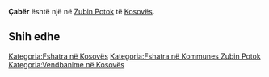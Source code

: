 {{Fshat në 
 | Emri                = Çabër
 | EmriAlt                = 
 | NAME_SHORT_FORM=      
 | NAME_GENERIC=      
 | NAME_SORT_NAME_RO=      CABER
 | FULL_NAME_RO = Çabër
 | FULL_NAME_ND_RO=Caber
 | SORT_NAME_RG=CABER
 | FULL_NAME_RG=Çabër
 | FULL_NAME_ND_RG=Caber
 | SRP_NAME_SHORT_FORM=      
 | SRP_NAME_GENERIC=      
 | SRP_NAME_SORT_NAME_RO=      
 | SRP_FULL_NAME_RO = 
 | SRP_FULL_NAME_ND_RO=
 | SRP_SORT_NAME_RG=
 | SRP_FULL_NAME_RG=
 | SRP_FULL_NAME_ND_RG=
 | Emri (Rasa dhanore) = 
 | Figura              = 
 | Shteti              = Kosovo
 | Komuna              = Zubin Potok
 | Kodi postar         = 
 | Sipërfaqja          = 

 | Popullsia           = 

 | Regj. i popullsisë  = 
 | Dend. e popullsisë  = 
 | Faqja zyrtare       = 
 <!--- Koordinatat ----> 
 | Gjerësia            = 42.906667
 | Gjatësia            = 20.7725
 | Lartësia            = 
}}
'''Çabër''' është një [[]] në [[Zubin Potok]] të [[Kosovës]].

<!-- == Gjeografia == -->
<!-- == Historia == -->
<!-- == Demografia == -->
== Shih edhe ==
{{Komuna Zubin Potok}}
{{Kosovo-Administrata-Cung}}

[[Kategoria:Fshatra në Kosovës]]
[[Kategoria:Fshatra në Kommunes Zubin Potok]]
[[Kategoria:Vendbanime në Kosovës]]